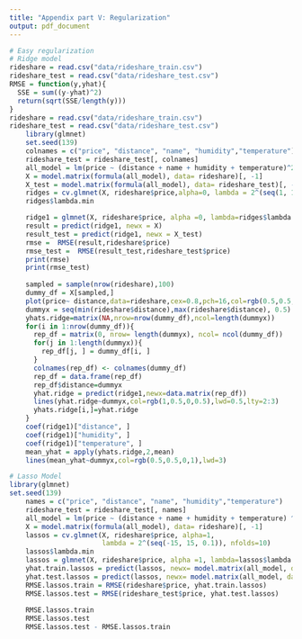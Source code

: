 ```yaml
---
title: "Appendix part V: Regularization"
output: pdf_document
---
```


\newcommand{\noin}{\noindent}    
\newcommand{\Var}{\text{Var}}    
\newcommand{\Cov}{\text{Cov}}  

```r
# Easy regularization
# Ridge model
rideshare = read.csv("data/rideshare_train.csv")
rideshare_test = read.csv("data/rideshare_test.csv")
RMSE = function(y,yhat){
  SSE = sum((y-yhat)^2)
  return(sqrt(SSE/length(y)))
}
rideshare = read.csv("data/rideshare_train.csv")
rideshare_test = read.csv("data/rideshare_test.csv")
    library(glmnet)
    set.seed(139)
    colnames = c("price", "distance", "name", "humidity","temperature")
    rideshare_test = rideshare_test[, colnames]
    all_model = lm(price ~ (distance + name + humidity + temperature)^2, data=rideshare)
    X = model.matrix(formula(all_model), data= rideshare)[, -1]
    X_test = model.matrix(formula(all_model), data= rideshare_test)[, -1]
    ridges = cv.glmnet(X, rideshare$price,alpha=0, lambda = 2^(seq(1, 15, 0.1)), nfolds=10)
    ridges$lambda.min

    ridge1 = glmnet(X, rideshare$price, alpha =0, lambda=ridges$lambda.min)
    result = predict(ridge1, newx = X)
    result_test = predict(ridge1, newx = X_test)
    rmse =  RMSE(result,rideshare$price)
    rmse_test =  RMSE(result_test,rideshare_test$price)
    print(rmse)
    print(rmse_test)
    
    sampled = sample(nrow(rideshare),100)
    dummy_df = X[sampled,]
    plot(price~ distance,data=rideshare,cex=0.8,pch=16,col=rgb(0.5,0.5,0.5,0.3))
    dummyx = seq(min(rideshare$distance),max(rideshare$distance), 0.5)
    yhats.ridge=matrix(NA,nrow=nrow(dummy_df),ncol=length(dummyx))
    for(i in 1:nrow(dummy_df)){
      rep_df = matrix(0, nrow= length(dummyx), ncol= ncol(dummy_df))
      for(j in 1:length(dummyx)){
        rep_df[j, ] = dummy_df[i, ]
      }
      colnames(rep_df) <- colnames(dummy_df)
      rep_df = data.frame(rep_df)
      rep_df$distance=dummyx
      yhat.ridge = predict(ridge1,newx=data.matrix(rep_df))
      lines(yhat.ridge~dummyx,col=rgb(1,0.5,0,0.5),lwd=0.5,lty=2:3)
      yhats.ridge[i,]=yhat.ridge
    }
    coef(ridge1)["distance", ]
    coef(ridge1)["humidity", ]
    coef(ridge1)["temperature", ]
    mean_yhat = apply(yhats.ridge,2,mean)
    lines(mean_yhat~dummyx,col=rgb(0.5,0.5,0,1),lwd=3)
```


```r
# Lasso Model
library(glmnet)
set.seed(139)
    names = c("price", "distance", "name", "humidity","temperature")
    rideshare_test = rideshare_test[, names]
    all_model = lm(price ~ (distance + name + humidity + temperature) ^ 2, data=rideshare)
    X = model.matrix(formula(all_model), data= rideshare)[, -1]
    lassos = cv.glmnet(X, rideshare$price, alpha=1, 
                       lambda = 2^(seq(-15, 15, 0.1)), nfolds=10)
    lassos$lambda.min
    lassos = glmnet(X, rideshare$price, alpha =1, lambda=lassos$lambda.min)
    yhat.train.lassos = predict(lassos, newx= model.matrix(all_model, data=rideshare)[, -1])
    yhat.test.lassos = predict(lassos, newx= model.matrix(all_model, data=rideshare_test)[, -1])
    RMSE.lassos.train = RMSE(rideshare$price, yhat.train.lassos)
    RMSE.lassos.test = RMSE(rideshare_test$price, yhat.test.lassos)
    
    RMSE.lassos.train 
    RMSE.lassos.test
    RMSE.lassos.test - RMSE.lassos.train
```

